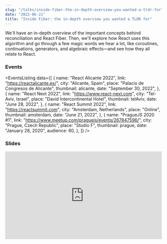 ```yaml
---
slug: "/talks/inside-fiber-the-in-depth-overview-you-wanted-a-tldr-for"
date: "2022-06-21"
title: "Inside Fiber: the in-depth overview you wanted a TLDR for"
---
```




We'll have an in-depth overview of the important concepts behind reconciliation and React Fiber. Then, we'll explore how React uses this algorithm and go through a few magic words we hear a lot, like coroutines, continuations, generators, and algebraic effects—and see how they all relate to React.

### Events

<EventsListing
  data={[
    {
      name: "React Alicante 2022",
      link: "https://reactalicante.es/",
      city: "Alicante, Spain",
      place: "Palacio de Congresos de Alicante",
      thumbnail: alicante,
      date: "September 30, 2022",
    },
    {
      name: "React Next 2022",
      link: "https://www.react-next.com",
      city: "Tel-Aviv, Israel",
      place: "David Intercontinental Hotel",
      thumbnail: telAviv,
      date: "June 28, 2022",
    },
    {
      name: "React Summit 2022",
      link: "https://reactsummit.com",
      city: "Amsterdam, Netherlands",
      place: "Online",
      thumbnail: amsterdam,
      date: "June 21, 2022",
    },
    {
      name: "PragueJS 2020 #1",
      link: "https://www.meetup.com/praguejs/events/267847596/",
      city: "Prague, Czech Republic",
      place: "Studio F",
      thumbnail: prague,
      date: "January 28, 2020",
      audience: 60,
    },
  ]}
/>

### Slides

<div style="left: 0; width: 100%; height: 0; position: relative; padding-bottom: 56.1972%;">
  <iframe
    src="https://speakerdeck.com/player/8224d219e1144413beef8d9c5d9299d8"
    style="border: 0; top: 0; left: 0; width: 100%; height: 100%; position: absolute;"
    allowfullscreen
    scrolling="no"
    allow="encrypted-media"
  ></iframe>
</div>
